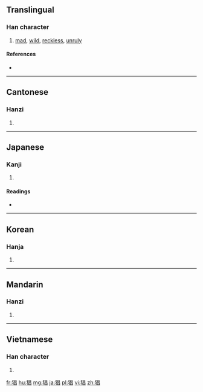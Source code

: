 ==Translingual==

===Han character===
{{Han char|rn=94|rad=犬|as=08|sn=11|four=4626<sub>0</sub>|canj=大竹日日 (KHAA)}}

# [[mad]], [[wild]], [[reckless]], [[unruly]]

====References====
* {{Han ref|kx=0713.170|dkj=20490|dj=1125.120|hdz=21353.040|uh=7316|ud=29462|bh=B273|bd=45683}}

----

==Cantonese==

===Hanzi===
{{yue-hanzi|jyut=|y=cheung1}}

# {{defn|lang=yue|sort=犬08}}

----

==Japanese==

===Kanji===
{{ja-kanji|grade=|rs=犬08}}

# {{defn|lang=ja|sort=犬08}}

====Readings====
* {{ja-readings|on=[[しょう]] (shō)|kun=[[くるう]] (kuruu)|nanori=}}

----

==Korean==

===Hanja===
{{ko-hanja|hangeul=창|eumhun=|rv=chang|mr=ch'ang|y=chang}}

# {{defn|lang=ko|sort=犬08}}

----

==Mandarin==

===Hanzi===
{{cmn-hanzi|pin=[[chāng]] ([[chang1]])|wg=ch'ang<sup>1</sup>}}

# {{defn|lang=cmn|sort=犬08}}

----

==Vietnamese==

===Han character===
{{vi-hantu|[[xương]]|rs=犬08}}

# {{defn|lang=vi|sort=犬08}}

[[fr:猖]]
[[hu:猖]]
[[mg:猖]]
[[ja:猖]]
[[pl:猖]]
[[vi:猖]]
[[zh:猖]]